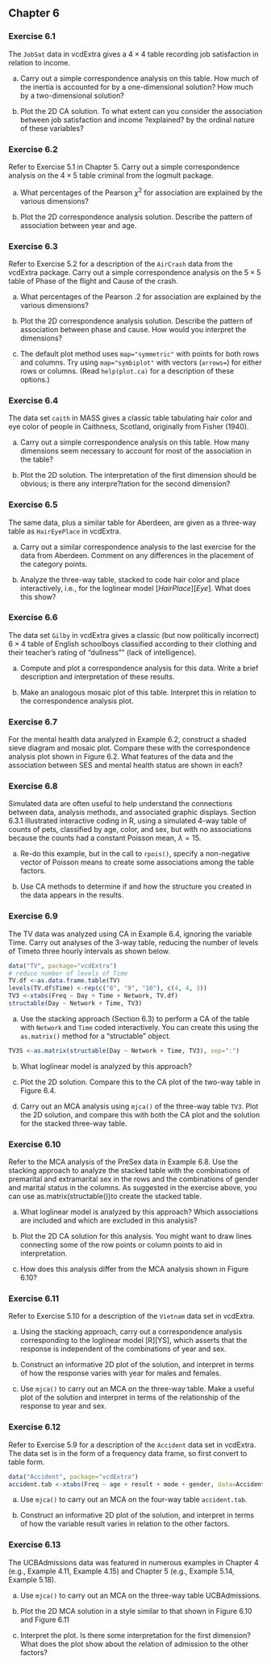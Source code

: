 ## Chapter 6

### Exercise 6.1 

The `JobSat` data in vcdExtra gives a $4 \times 4$ table recording job satisfaction in relation to income. 

(a) Carry out a simple correspondence analysis on this table. How much of the inertia is accounted for by a one-dimensional solution? How much by a two-dimensional solution? 

(b) Plot the 2D CA solution. To what extent can you consider the association between job satisfaction and income ?explained? by the ordinal nature of these variables? 


### Exercise 6.2 

Refer to Exercise 5.1 in Chapter 5. Carry out a simple correspondence analysis on the $4 \times 5$ table criminal from the logmult package. 

(a) What percentages of the Pearson $\chi^2$ for association are explained by the various dimensions? 

(b) Plot the 2D correspondence analysis solution. Describe the pattern of association between year and age. 


### Exercise 6.3 

Refer to Exercise 5.2 for a description of the `AirCrash` data from the vcdExtra package. Carry out a simple correspondence analysis on the $5 \times 5$ table of Phase of the flight and Cause of the crash. 

(a) What percentages of the Pearson .2 for association are explained by the various dimensions? 

(b) Plot the 2D correspondence analysis solution. Describe the pattern of association between phase and cause. How would you interpret the dimensions? 

(c) The default plot method uses `map="symmetric"` with points for both rows and columns. Try using `map="symbiplot"` with vectors (`arrows=`) for either rows or columns. (Read `help(plot.ca)` for a description of these options.) 


### Exercise 6.4 

The data set `caith` in MASS gives a classic table tabulating hair color and eye color of people in Caithness, Scotland, originally from Fisher (1940). 

(a) Carry out a simple correspondence analysis on this table. How many dimensions seem necessary to 
account for most of the association in the table? 


(b) Plot the 2D solution. The interpretation of the first dimension should be obvious; is there any interpre?tation for the second dimension? 



### Exercise 6.5 

The same data, plus a similar table for Aberdeen, are given as a three-way table as `HairEyePlace` in vcdExtra. 

(a) Carry out a similar correspondence analysis to the last exercise for the data from Aberdeen. Comment 
on any differences in the placement of the category points. 


(b) Analyze the three-way table, stacked to code hair color and place interactively, i.e., for the loglinear 
model $[Hair Place][Eye]$. What does this show? 



### Exercise 6.6 

The data set `Gilby` in vcdExtra gives a classic (but now politically incorrect) $6 \times 4$ table of English schoolboys classified according to their clothing and their teacher's rating of "dullness"" (lack of intelligence). 

(a) Compute and plot a correspondence analysis for this data. Write a brief description and interpretation 
of these results. 


(b) Make an analogous mosaic plot of this table. Interpret this in relation to the correspondence analysis 
plot. 



### Exercise 6.7 

For the mental health data analyzed in Example 6.2, construct a shaded sieve diagram and mosaic plot. Compare these with the correspondence analysis plot shown in Figure 6.2. What features of the data and the association between SES and mental health status are shown in each? 

### Exercise 6.8 

Simulated data are often useful to help understand the connections between data, analysis methods, and associated graphic displays. Section 6.3.1 illustrated interactive coding in R, using a simulated 4-way table of counts of pets, classified by age, color, and sex, but with no associations because the counts had a constant Poisson mean, $\lambda = 15$. 

(a) Re-do this example, but in the call to `rpois()`, specify a non-negative vector of Poisson means to 
create some associations among the table factors. 


(b) Use CA methods to determine if and how the structure you created in the data appears in the results. 

### Exercise 6.9 

The TV data was analyzed using CA in Example 6.4, ignoring the variable Time. Carry out analyses of the 3-way table, reducing the number of levels of Timeto three hourly intervals as shown below.
```r
data("TV", package="vcdExtra") 
# reduce number of levels of Time 
TV.df <-as.data.frame.table(TV) 
levels(TV.df$Time) <-rep(c("8", "9", "10"), c(4, 4, 3)) 
TV3 <-xtabs(Freq ~ Day + Time + Network, TV.df) 
structable(Day ~ Network + Time, TV3) 
```


(a) Use the stacking approach (Section 6.3) to perform a CA of the table with `Network` and `Time` coded interactively. You can create this using the `as.matrix()` method for a "structable" object. 
```r
TV3S <-as.matrix(structable(Day ~ Network + Time, TV3), sep=":") 
```


(b) What loglinear model is analyzed by this approach? 

(c) Plot the 2D solution. Compare this to the CA plot of the two-way table in Figure 6.4. 

(d) Carry out an MCA analysis using `mjca()` of the three-way table `TV3`. Plot the 2D solution, and compare this with both the CA plot and the solution for the stacked three-way table. 


### Exercise 6.10 

Refer to the MCA analysis of the PreSex data in Example 6.8. Use the stacking approach to analyze the stacked table with the combinations of premarital and extramarital sex in the rows and the combinations of gender and marital status in the columns. As suggested in the exercise above, you can use as.matrix(structable())to create the stacked table. 

(a) What loglinear model is analyzed by this approach? Which associations are included and which are excluded in this analysis? 

(b) Plot the 2D CA solution for this analysis. You might want to draw lines connecting some of the row points or column points to aid in interpretation. 

(c) How does this analysis differ from the MCA analysis shown in Figure 6.10? 

### Exercise 6.11 

Refer to Exercise 5.10 for a description of the `Vietnam` data set in vcdExtra. 

(a) Using the stacking approach, carry out a correspondence analysis corresponding to the loglinear model [R][YS], which asserts that the response is independent of the combinations of year and sex. 

(b) Construct an informative 2D plot of the solution, and interpret in terms of how the response varies with year for males and females. 

(c) Use `mjca()` to carry out an MCA on the three-way table. Make a useful plot of the solution and interpret in terms of the relationship of the response to year and sex. 


### Exercise 6.12 

Refer to Exercise 5.9 for a description of the `Accident` data set in vcdExtra. The data set is in the form of a frequency data frame, so first convert to table form. 
```r
data("Accident", package="vcdExtra")
accident.tab <-xtabs(Freq ~ age + result + mode + gender, data=Accident)
```

(a) Use `mjca()` to carry out an MCA on the four-way table `accident.tab`. 

(b) Construct an informative 2D plot of the solution, and interpret in terms of how the variable result varies in relation to the other factors. 


### Exercise 6.13 

The UCBAdmissions data was featured in numerous examples in Chapter 4 (e.g., Example 4.11, Example 4.15) and Chapter 5 (e.g., Example 5.14, Example 5.18). 

(a) Use `mjca()` to carry out an MCA on the three-way table UCBAdmissions. 

(b) Plot the 2D MCA solution in a style similar to that shown in Figure 6.10 and Figure 6.11 

(c) Interpret the plot. Is there some interpretation for the first dimension? What does the plot show about the relation of admission to the other factors? 


